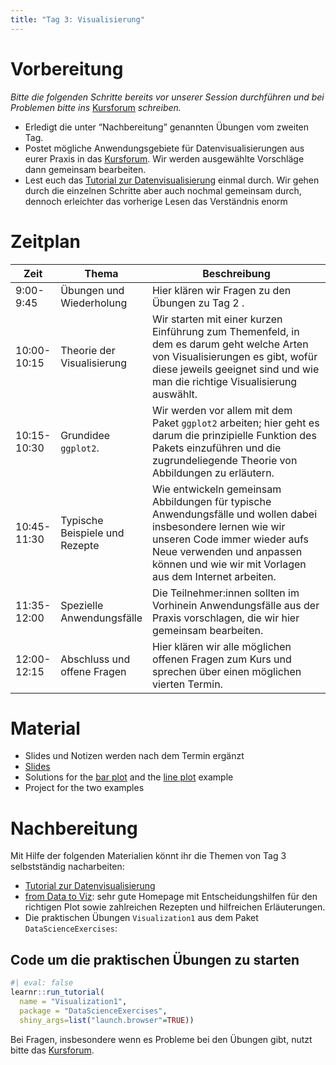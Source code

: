 ```yaml
---
title: "Tag 3: Visualisierung"
---
```


# Vorbereitung

*Bitte die folgenden Schritte bereits vor unserer Session durchführen und* *bei Problemen bitte ins* [Kursforum](https://github.com/graebnerc/EinfuehrungR24/discussions) *schreiben.*

- Erledigt die unter "Nachbereitung" genannten Übungen vom zweiten Tag.
- Postet mögliche Anwendungsgebiete für Datenvisualisierungen aus eurer Praxis in das [Kursforum](https://github.com/graebnerc/EinfuehrungR24/discussions). Wir werden ausgewählte Vorschläge dann gemeinsam bearbeiten.
- Lest euch das [Tutorial zur Datenvisualisierung](/tutorials/visualization) einmal durch. Wir gehen durch die einzelnen Schritte aber auch nochmal gemeinsam durch, dennoch erleichter das vorherige Lesen das Verständnis enorm

# Zeitplan

| Zeit        | Thema                          | Beschreibung                                                                                                                                                                                                                         |
|-------------|--------------------------------|--------------------------------------------------------------------------------------------------------------------------------------------------------------------------------------------------------------------------------------|
| 9:00-9:45   | Übungen und Wiederholung       | Hier klären wir Fragen zu den Übungen zu Tag 2 .                                                                                                                               |
| 10:00-10:15 | Theorie der Visualisierung     | Wir starten mit einer kurzen Einführung zum Themenfeld, in dem es darum geht welche Arten von Visualisierungen es gibt, wofür diese jeweils geeignet sind und wie man die richtige Visualisierung auswählt.                          |
| 10:15-10:30 | Grundidee `ggplot2`.           | Wir werden vor allem mit dem Paket `ggplot2` arbeiten; hier geht es darum die prinzipielle Funktion des Pakets einzuführen und die zugrundeliegende Theorie von Abbildungen zu erläutern.                                              |
| 10:45-11:30 | Typische Beispiele und Rezepte | Wie entwickeln gemeinsam Abbildungen für typische Anwendungsfälle und wollen dabei insbesondere lernen wie wir unseren Code immer wieder aufs Neue verwenden und anpassen können und wie wir mit Vorlagen aus dem Internet arbeiten. |
| 11:35-12:00 | Spezielle Anwendungsfälle      | Die Teilnehmer:innen sollten im Vorhinein Anwendungsfälle aus der Praxis vorschlagen, die wir hier gemeinsam bearbeiten.                                                                                                             |
| 12:00-12:15 | Abschluss und offene Fragen    | Hier klären wir alle möglichen offenen Fragen zum Kurs und sprechen über einen möglichen vierten Termin.                                                                                                                             |

# Material

- Slides und Notizen werden nach dem Termin ergänzt
- [Slides]()
- Solutions for the [bar plot](Session-03-Example-Barplot) and the [line plot](Session-03-Example-Lineplot) example
- Project for the two examples

# Nachbereitung

Mit Hilfe der folgenden Materialien könnt ihr die Themen von Tag 3 selbstständig nacharbeiten:

- [Tutorial zur Datenvisualisierung](/tutorials/visualization)
- [from Data to Viz](https://www.data-to-viz.com/): sehr gute Homepage mit Entscheidungshilfen für den richtigen Plot sowie zahlreichen Rezepten und hilfreichen Erläuterungen.
- Die praktischen Übungen `Visualization1` aus dem Paket `DataScienceExercises`:

::: {.callout-tip collapse="true"}
## Code um die praktischen Übungen zu starten

```r
#| eval: false
learnr::run_tutorial(
  name = "Visualization1", 
  package = "DataScienceExercises", 
  shiny_args=list("launch.browser"=TRUE))
```
:::

Bei Fragen, insbesondere wenn es Probleme bei den Übungen gibt, nutzt bitte das [Kursforum](https://github.com/graebnerc/EinfuehrungR24/discussions).

